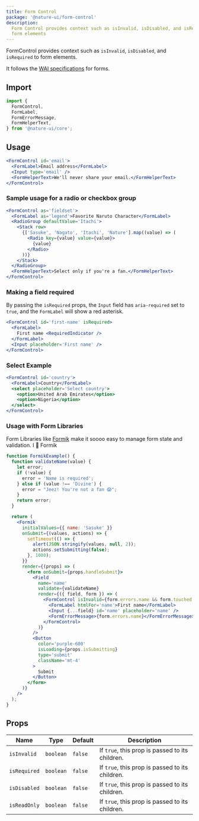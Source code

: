 ```yaml
---
title: Form Control
package: '@nature-ui/form-control'
description:
  Form Control provides context such as isInvalid, isDisabled, and isRequired to
  form elements
---
```


FormControl provides context such as `isInvalid`, `isDisabled`, and `isRequired`
to form elements.

It follows the [WAI specifications](https://www.w3.org/WAI/tutorials/forms/) for
forms.

## Import

```js
import {
  FormControl,
  FormLabel,
  FormErrorMessage,
  FormHelperText,
} from '@nature-ui/core';
```

## Usage

```jsx
<FormControl id='email'>
  <FormLabel>Email address</FormLabel>
  <Input type='email' />
  <FormHelperText>We'll never share your email.</FormHelperText>
</FormControl>
```

### Sample usage for a radio or checkbox group

```jsx
<FormControl as='fieldset'>
  <FormLabel as='legend'>Favorite Naruto Character</FormLabel>
  <RadioGroup defaultValue='Itachi'>
    <Stack row>
      {['Sasuke', 'Nagato', 'Itachi', 'Nature'].map((value) => (
        <Radio key={value} value={value}>
          {value}
        </Radio>
      ))}
    </Stack>
  </RadioGroup>
  <FormHelperText>Select only if you're a fan.</FormHelperText>
</FormControl>
```

### Making a field required

By passing the `isRequired` props, the `Input` field has `aria-required` set to
`true`, and the `FormLabel` will show a red asterisk.

```jsx
<FormControl id='first-name' isRequired>
  <FormLabel>
    First name <RequiredIndicator />
  </FormLabel>
  <Input placeholder='First name' />
</FormControl>
```

### Select Example

```jsx
<FormControl id='country'>
  <FormLabel>Country</FormLabel>
  <select placeholder='Select country'>
    <option>United Arab Emirates</option>
    <option>Nigeria</option>
  </select>
</FormControl>
```

### Usage with Form Libraries

Form Libraries like [Formik](https://jaredpalmer.com/formik/) make it soooo easy
to manage form state and validation. I 💖 Formik

```jsx
function FormikExample() {
  function validateName(value) {
    let error;
    if (!value) {
      error = 'Name is required';
    } else if (value !== 'Divine') {
      error = "Jeez! You're not a fan 😱";
    }
    return error;
  }

  return (
    <Formik
      initialValues={{ name: 'Sasuke' }}
      onSubmit={(values, actions) => {
        setTimeout(() => {
          alert(JSON.stringify(values, null, 2));
          actions.setSubmitting(false);
        }, 1000);
      }}
      render={(props) => (
        <form onSubmit={props.handleSubmit}>
          <Field
            name='name'
            validate={validateName}
            render={({ field, form }) => (
              <FormControl isInvalid={form.errors.name && form.touched.name}>
                <FormLabel htmlFor='name'>First name</FormLabel>
                <Input {...field} id='name' placeholder='name' />
                <FormErrorMessage>{form.errors.name}</FormErrorMessage>
              </FormControl>
            )}
          />
          <Button
            color='purple-600'
            isLoading={props.isSubmitting}
            type='submit'
            className='mt-4'
          >
            Submit
          </Button>
        </form>
      )}
    />
  );
}
```

## Props

| Name         | Type      | Default | Description                                     |
| ------------ | --------- | ------- | ----------------------------------------------- |
| `isInvalid`  | `boolean` | `false` | If `true`, this prop is passed to its children. |
| `isRequired` | `boolean` | `false` | If `true`, this prop is passed to its children. |
| `isDisabled` | `boolean` | `false` | If `true`, this prop is passed to its children. |
| `isReadOnly` | `boolean` | `false` | If `true`, this prop is passed to its children. |
